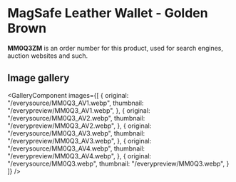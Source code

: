 
# MagSafe Leather Wallet - Golden Brown

<Callout type='info' emoji='👉🏻'>**MM0Q3ZM** is an order number for this product, used for search engines, auction websites and such.</Callout>

## Image gallery

<GalleryComponent
    images={[
      {
        original: "/everysource/MM0Q3_AV1.webp",
        thumbnail: "/everypreview/MM0Q3_AV1.webp",
      },
      {
        original: "/everysource/MM0Q3_AV2.webp",
        thumbnail: "/everypreview/MM0Q3_AV2.webp",
      },
      {
        original: "/everysource/MM0Q3_AV3.webp",
        thumbnail: "/everypreview/MM0Q3_AV3.webp",
      },
      {
        original: "/everysource/MM0Q3_AV4.webp",
        thumbnail: "/everypreview/MM0Q3_AV4.webp",
      },
      {
        original: "/everysource/MM0Q3.webp",
        thumbnail: "/everypreview/MM0Q3.webp",
      }
    ]}
  />
